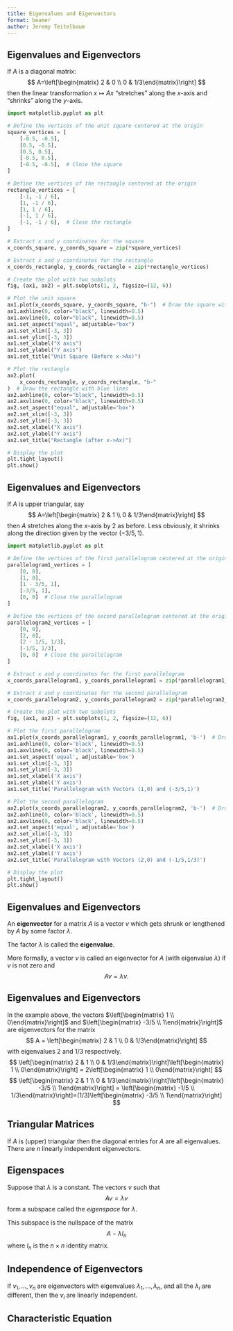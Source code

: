 ```yaml
---
title: Eigenvalues and Eigenvectors
format: beamer
author: Jeremy Teitelbaum
---
```


## Eigenvalues and Eigenvectors

If $A$ is a diagonal matrix:
$$
A=\left[\begin{matrix} 2 & 0 \\ 0 & 1/3\end{matrix}\right]
$$
then the linear transformation $x\mapsto Ax$ "stretches" along the $x$-axis and "shrinks" along the $y$-axis.

```python
import matplotlib.pyplot as plt

# Define the vertices of the unit square centered at the origin
square_vertices = [
    [-0.5, -0.5],
    [0.5, -0.5],
    [0.5, 0.5],
    [-0.5, 0.5],
    [-0.5, -0.5],  # Close the square
]

# Define the vertices of the rectangle centered at the origin
rectangle_vertices = [
    [-1, -1 / 6],
    [1, -1 / 6],
    [1, 1 / 6],
    [-1, 1 / 6],
    [-1, -1 / 6],  # Close the rectangle
]

# Extract x and y coordinates for the square
x_coords_square, y_coords_square = zip(*square_vertices)

# Extract x and y coordinates for the rectangle
x_coords_rectangle, y_coords_rectangle = zip(*rectangle_vertices)

# Create the plot with two subplots
fig, (ax1, ax2) = plt.subplots(1, 2, figsize=(12, 6))

# Plot the unit square
ax1.plot(x_coords_square, y_coords_square, "b-")  # Draw the square with blue lines
ax1.axhline(0, color="black", linewidth=0.5)
ax1.axvline(0, color="black", linewidth=0.5)
ax1.set_aspect("equal", adjustable="box")
ax1.set_xlim([-3, 3])
ax1.set_ylim([-3, 3])
ax1.set_xlabel("X axis")
ax1.set_ylabel("Y axis")
ax1.set_title("Unit Square (Before x->Ax)")

# Plot the rectangle
ax2.plot(
    x_coords_rectangle, y_coords_rectangle, "b-"
)  # Draw the rectangle with blue lines
ax2.axhline(0, color="black", linewidth=0.5)
ax2.axvline(0, color="black", linewidth=0.5)
ax2.set_aspect("equal", adjustable="box")
ax2.set_xlim([-3, 3])
ax2.set_ylim([-3, 3])
ax2.set_xlabel("X axis")
ax2.set_ylabel("Y axis")
ax2.set_title("Rectangle (after x->Ax)")

# Display the plot
plt.tight_layout()
plt.show()
```

## Eigenvalues and Eigenvectors

If $A$ is upper triangular, say
$$
A=\left[\begin{matrix} 2 & 1 \\ 0 & 1/3\end{matrix}\right]
$$
then $A$ stretches along the $x$-axis by $2$ as before.  Less obviously, it shrinks along the direction given by the vector $(-3/5,1)$.

```python
import matplotlib.pyplot as plt

# Define the vertices of the first parallelogram centered at the origin
parallelogram1_vertices = [
    [0, 0],
    [1, 0],
    [1 - 3/5, 1],
    [-3/5, 1],
    [0, 0]  # Close the parallelogram
]

# Define the vertices of the second parallelogram centered at the origin
parallelogram2_vertices = [
    [0, 0],
    [2, 0],
    [2 - 1/5, 1/3],
    [-1/5, 1/3],
    [0, 0]  # Close the parallelogram
]

# Extract x and y coordinates for the first parallelogram
x_coords_parallelogram1, y_coords_parallelogram1 = zip(*parallelogram1_vertices)

# Extract x and y coordinates for the second parallelogram
x_coords_parallelogram2, y_coords_parallelogram2 = zip(*parallelogram2_vertices)

# Create the plot with two subplots
fig, (ax1, ax2) = plt.subplots(1, 2, figsize=(12, 6))

# Plot the first parallelogram
ax1.plot(x_coords_parallelogram1, y_coords_parallelogram1, 'b-')  # Draw the parallelogram with blue lines
ax1.axhline(0, color='black', linewidth=0.5)
ax1.axvline(0, color='black', linewidth=0.5)
ax1.set_aspect('equal', adjustable='box')
ax1.set_xlim([-3, 3])
ax1.set_ylim([-3, 3])
ax1.set_xlabel('X axis')
ax1.set_ylabel('Y axis')
ax1.set_title('Parallelogram with Vectors (1,0) and (-3/5,1)')

# Plot the second parallelogram
ax2.plot(x_coords_parallelogram2, y_coords_parallelogram2, 'b-')  # Draw the parallelogram with blue lines
ax2.axhline(0, color='black', linewidth=0.5)
ax2.axvline(0, color='black', linewidth=0.5)
ax2.set_aspect('equal', adjustable='box')
ax2.set_xlim([-3, 3])
ax2.set_ylim([-3, 3])
ax2.set_xlabel('X axis')
ax2.set_ylabel('Y axis')
ax2.set_title('Parallelogram with Vectors (2,0) and (-1/5,1/3)')

# Display the plot
plt.tight_layout()
plt.show()
```

## Eigenvalues and Eigenvectors

An **eigenvector** for a matrix $A$ is a vector $v$ which gets shrunk or lengthened by $A$ by some factor $\lambda$.  

The factor $\lambda$ is called the **eigenvalue**.

More formally, a vector $v$ is called an eigenvector for $A$ (with eigenvalue $\lambda$) if $v$ is not zero and
$$
Av=\lambda v.
$$

## Eigenvalues and Eigenvectors

In the example above, the vectors $\left[\begin{matrix} 1 \\ 0\end{matrix}\right]$ and $\left[\begin{matrix} -3/5 \\ 1\end{matrix}\right]$ are eigenvectors for the matrix
$$
A = \left[\begin{matrix} 2 & 1 \\ 0 & 1/3\end{matrix}\right]
$$
with eigenvalues $2$ and $1/3$ respectively.
$$
 \left[\begin{matrix} 2 & 1 \\ 0 & 1/3\end{matrix}\right]\left[\begin{matrix} 1 \\ 0\end{matrix}\right] = 2\left[\begin{matrix} 1 \\ 0\end{matrix}\right]
$$
$$
\left[\begin{matrix} 2 & 1 \\ 0 & 1/3\end{matrix}\right]\left[\begin{matrix} -3/5 \\ 1\end{matrix}\right] = \left[\begin{matrix} -1/5 \\ 1/3\end{matrix}\right]=(1/3)\left[\begin{matrix} -3/5 \\ 1\end{matrix}\right]
$$

## Triangular Matrices

If $A$ is (upper) triangular then the diagonal entries for $A$ are all eigenvalues.  There are $n$ linearly independent eigenvectors.

## Eigenspaces

Suppose that $\lambda$ is a constant.  The vectors $v$ such that 
$$
Av=\lambda v
$$
form a subspace called the *eigenspace* for $\lambda$. 

This subspace is the nullspace of the matrix
$$
A-\lambda I_{n}
$$
where $I_{n}$ is the $n\times n$ identity matrix.

## Independence of Eigenvectors

If $v_1,\ldots, v_n$ are eigenvectors with eigenvalues $\lambda_1,\ldots,\lambda_n$, and all the $\lambda_i$ are different, then the $v_{i}$ are linearly independent.

## Characteristic Equation